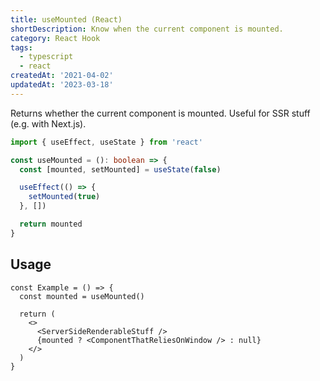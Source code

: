 ```yaml
---
title: useMounted (React)
shortDescription: Know when the current component is mounted.
category: React Hook
tags:
  - typescript
  - react
createdAt: '2021-04-02'
updatedAt: '2023-03-18'
---
```


Returns whether the current component is mounted. Useful for SSR stuff (e.g.
with Next.js).

```typescript
import { useEffect, useState } from 'react'

const useMounted = (): boolean => {
  const [mounted, setMounted] = useState(false)

  useEffect(() => {
    setMounted(true)
  }, [])

  return mounted
}
```

## Usage

```tsx {1,6} jsKeepLines
const Example = () => {
  const mounted = useMounted()

  return (
    <>
      <ServerSideRenderableStuff />
      {mounted ? <ComponentThatReliesOnWindow /> : null}
    </>
  )
}
```
